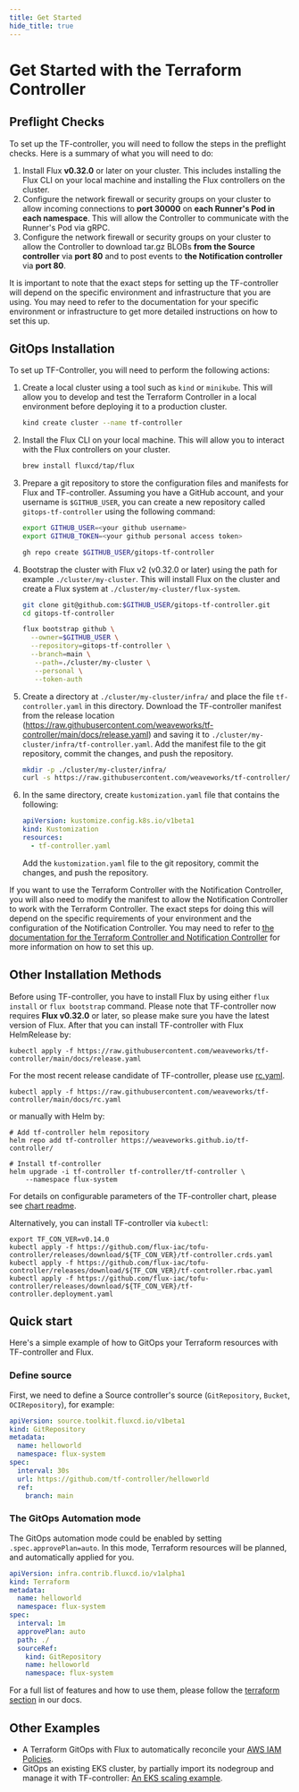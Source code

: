 ```yaml
---
title: Get Started
hide_title: true
---
```


# Get Started with the Terraform Controller

## Preflight Checks

To set up the TF-controller, you will need to follow the steps in the preflight checks.
Here is a summary of what you will need to do:

  1. Install Flux **v0.32.0** or later on your cluster. This includes installing the Flux CLI on your local machine and installing the Flux controllers on the cluster.
  2. Configure the network firewall or security groups on your cluster to allow incoming connections to **port 30000** on **each Runner's Pod in each namespace**.
     This will allow the Controller to communicate with the Runner's Pod via gRPC.
  3. Configure the network firewall or security groups on your cluster to allow the Controller to download tar.gz BLOBs **from the Source controller** via **port 80** and
     to post events to **the Notification controller** via **port 80**.

It is important to note that the exact steps for setting up the TF-controller will depend on the specific environment
and infrastructure that you are using. You may need to refer to the documentation for your specific environment or
infrastructure to get more detailed instructions on how to set this up.

## GitOps Installation

To set up TF-Controller, you will need to perform the following actions:

1. Create a local cluster using a tool such as `kind` or `minikube`. This will allow you to develop and test the Terraform Controller in a local environment before deploying it to a production cluster.
   ```bash
   kind create cluster --name tf-controller
   ```

2. Install the Flux CLI on your local machine. This will allow you to interact with the Flux controllers on your cluster.
   ```bash
   brew install fluxcd/tap/flux
   ```

3. Prepare a git repository to store the configuration files and manifests for Flux and TF-controller. Assuming you have a GitHub account, and your username is `$GITHUB_USER`, you can create a new repository called `gitops-tf-controller` using the following command:
   ```bash
   export GITHUB_USER=<your github username>
   export GITHUB_TOKEN=<your github personal access token>

   gh repo create $GITHUB_USER/gitops-tf-controller
   ```

4. Bootstrap the cluster with Flux v2 (v0.32.0 or later) using the path for example `./cluster/my-cluster`. This will install Flux on the cluster and create a Flux system at `./cluster/my-cluster/flux-system`.
   ```bash
   git clone git@github.com:$GITHUB_USER/gitops-tf-controller.git
   cd gitops-tf-controller

   flux bootstrap github \
     --owner=$GITHUB_USER \
     --repository=gitops-tf-controller \
     --branch=main \
      --path=./cluster/my-cluster \
      --personal \
      --token-auth
    ```

5. Create a directory at `./cluster/my-cluster/infra/` and place the file `tf-controller.yaml` in this directory.
   Download the TF-controller manifest from the release location (https://raw.githubusercontent.com/weaveworks/tf-controller/main/docs/release.yaml)
    and saving it to `./cluster/my-cluster/infra/tf-controller.yaml`. Add the manifest file to the git repository, commit the changes, and push the repository.
    ```bash
    mkdir -p ./cluster/my-cluster/infra/
    curl -s https://raw.githubusercontent.com/weaveworks/tf-controller/main/docs/release.yaml > ./cluster/my-cluster/infra/tf-controller.yaml
    ```

6. In the same directory, create `kustomization.yaml` file that contains the following:
    ```yaml
    apiVersion: kustomize.config.k8s.io/v1beta1
    kind: Kustomization
    resources:
      - tf-controller.yaml
    ```
    Add the `kustomization.yaml` file to the git repository, commit the changes, and push the repository.

If you want to use the Terraform Controller with the Notification Controller,
you will also need to modify the manifest to allow the Notification Controller to work with the Terraform Controller.
The exact steps for doing this will depend on the specific requirements of your environment and the configuration of the Notification Controller.
You may need to refer to [the documentation for the Terraform Controller and Notification Controller](https://fluxcd.io/flux/cheatsheets/bootstrap/#enable-notifications-for-third-party-controllers)
for more information on how to set this up.

## Other Installation Methods

Before using TF-controller, you have to install Flux by using either `flux install` or `flux bootstrap` command.
Please note that TF-controller now requires **Flux v0.32.0** or later, so please make sure you have the latest version of Flux.
After that you can install TF-controller with Flux HelmRelease by:

```shell
kubectl apply -f https://raw.githubusercontent.com/weaveworks/tf-controller/main/docs/release.yaml
```

For the most recent release candidate of TF-controller, please use [rc.yaml](https://raw.githubusercontent.com/weaveworks/tf-controller/main/docs/rc.yaml).

```shell
kubectl apply -f https://raw.githubusercontent.com/weaveworks/tf-controller/main/docs/rc.yaml
```

or manually with Helm by:

```shell
# Add tf-controller helm repository
helm repo add tf-controller https://weaveworks.github.io/tf-controller/

# Install tf-controller
helm upgrade -i tf-controller tf-controller/tf-controller \
    --namespace flux-system
```

For details on configurable parameters of the TF-controller chart,
please see [chart readme](https://github.com/flux-iac/tofu-controller/tree/main/charts/tf-controller#tf-controller-for-flux).

Alternatively, you can install TF-controller via `kubectl`:

```shell
export TF_CON_VER=v0.14.0
kubectl apply -f https://github.com/flux-iac/tofu-controller/releases/download/${TF_CON_VER}/tf-controller.crds.yaml
kubectl apply -f https://github.com/flux-iac/tofu-controller/releases/download/${TF_CON_VER}/tf-controller.rbac.yaml
kubectl apply -f https://github.com/flux-iac/tofu-controller/releases/download/${TF_CON_VER}/tf-controller.deployment.yaml
```

## Quick start

Here's a simple example of how to GitOps your Terraform resources with TF-controller and Flux.

### Define source

First, we need to define a Source controller's source (`GitRepository`, `Bucket`, `OCIRepository`), for example:

```yaml
apiVersion: source.toolkit.fluxcd.io/v1beta1
kind: GitRepository
metadata:
  name: helloworld
  namespace: flux-system
spec:
  interval: 30s
  url: https://github.com/tf-controller/helloworld
  ref:
    branch: main
```

### The GitOps Automation mode

The GitOps automation mode could be enabled by setting `.spec.approvePlan=auto`. In this mode, Terraform resources will be planned,
and automatically applied for you.

```yaml
apiVersion: infra.contrib.fluxcd.io/v1alpha1
kind: Terraform
metadata:
  name: helloworld
  namespace: flux-system
spec:
  interval: 1m
  approvePlan: auto
  path: ./
  sourceRef:
    kind: GitRepository
    name: helloworld
    namespace: flux-system
```

For a full list of features and how to use them, please follow the [terraform section](../overview) in our docs.

## Other Examples
  * A Terraform GitOps with Flux to automatically reconcile your [AWS IAM Policies](https://github.com/tf-controller/aws-iam-policies).
  * GitOps an existing EKS cluster, by partially import its nodegroup and manage it with TF-controller: [An EKS scaling example](https://github.com/tf-controller/eks-scaling).
